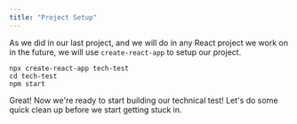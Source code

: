 ```yaml
---
title: "Project Setup"
---
```


As we did in our last project, and we will do in any React project we work on in the future, we will use `create-react-app` to setup our project.

```
npx create-react-app tech-test
cd tech-test
npm start
```

Great! Now we're ready to start building our technical test! Let's do some quick clean up before we start getting stuck in.
